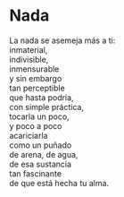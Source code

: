 # Nada {-}


La nada se asemeja más a ti:<br>
inmaterial,<br>
indivisible,<br>
inmensurable<br>
y sin embargo<br>
tan perceptible<br>
que hasta podría,<br>
con simple práctica,<br>
tocarla un poco,<br>
y poco a poco<br>
acariciarla<br>
como un puñado<br>
de arena, de agua,<br>
de esa sustancia<br>
tan fascinante<br>
de que está hecha tu alma.